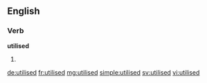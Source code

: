==English==

===Verb===
'''utilised'''

# {{en-past of|utilise}}

[[de:utilised]]
[[fr:utilised]]
[[mg:utilised]]
[[simple:utilised]]
[[sv:utilised]]
[[vi:utilised]]